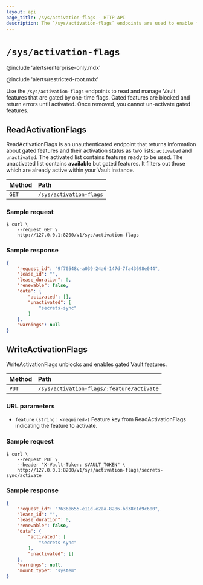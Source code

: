 ```yaml
---
layout: api
page_title: /sys/activation-flags - HTTP API
description: The `/sys/activation-flags` endpoints are used to enable features that are gated by a one-time flag.
---
```


# `/sys/activation-flags`

@include 'alerts/enterprise-only.mdx'

@include 'alerts/restricted-root.mdx'

Use the `/sys/activation-flags` endpoints to read and manage Vault
features that are gated by one-time flags. Gated features are
blocked and return errors until activated. Once removed, you cannot
un-activate gated features.

## ReadActivationFlags

ReadActivationFlags is an unauthenticated endpoint that returns information
about gated features and their activation status as two lists: `activated` and
`unactivated`. The activated list contains features ready to be used. The
unactivated list contains **available** but gated features. It filters out those
which are already active within your Vault instance.

| Method | Path                    |
| :----- | :---------------------- |
| `GET`  | `/sys/activation-flags` |

### Sample request

```shell-session
$ curl \
    --request GET \
    http://127.0.0.1:8200/v1/sys/activation-flags
```

### Sample response

```json
{
    "request_id": "9f70548c-a039-24a6-147d-7fa43698e044",
    "lease_id": "",
    "lease_duration": 0,
    "renewable": false,
    "data": {
        "activated": [],
        "unactivated": [
            "secrets-sync"
        ]
    },
    "warnings": null
}
```

## WriteActivationFlags

WriteActivationFlags unblocks and enables gated Vault features.

| Method | Path                                      |
| :----- | :---------------------------------------- |
| `PUT`  | `/sys/activation-flags/:feature/activate` |

### URL parameters

- `feature` `(string: <required>)` Feature key from ReadActivationFlags indicating the feature to activate.

### Sample request

```shell-session
$ curl \
    --request PUT \
    --header "X-Vault-Token: $VAULT_TOKEN" \
    http://127.0.0.1:8200/v1/sys/activation-flags/secrets-sync/activate
```

### Sample response

```json
{
    "request_id": "7636e655-e11d-e2aa-8286-bd38c1d9c600",
    "lease_id": "",
    "lease_duration": 0,
    "renewable": false,
    "data": {
        "activated": [
            "secrets-sync"
        ],
        "unactivated": []
    },
    "warnings": null,
    "mount_type": "system"
}
```
